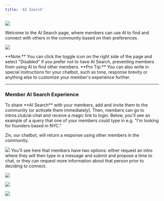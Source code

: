 ```yaml
---
title: 'AI Search'
---
```

![](/images/AI-Search.png)

Welcome to the AI Search page, where members can use AI to find and connect with others in the community based on their preferences.

![](/images/AI-Search-Toggle.png)

<Note>
**Note:** You can click the toggle icon on the right side of the page and select "Disabled" if you prefer not to have AI Search, preventing members from using AI to find other members.
</Note>

<Tip>
    **Pro Tip:** You can also write in special instructions for your chatbot, such as tone, response brevity or anything else to customize your member's experience further. 
</Tip>

---
### Member AI Search Experience

<Steps>
  <Step title="Invite Members to AI Search">
   To share **AI Search** with your members, add and invite them to the community (or activate them immediately). Then, members can go to intros.club/ai-chat and receive a magic link to login. 
  </Step>
  <Step title="Members Type in a Query">
   Below, you'll see an example of a query that one of your members could type in e.g. "I'm looking for founders based in NYC."
   
   Ziv, our chatbot, will return a response using other members in the community.

![](/images/AI-Search-Query.png)
</Step>
  <Step title="Members Request Intro or More Information">
You'll see here that members have two options: either request an intro where they will then type in a message and submit and propose a time to chat, or they can request more information about that person prior to deciding to connect.

![](/images/AI-Search-Query1.png)

![](/images/AI-Search-Intro-Request.png)

![](/images/AI-Search-Request-Info.png)
    
  </Step>
</Steps>








